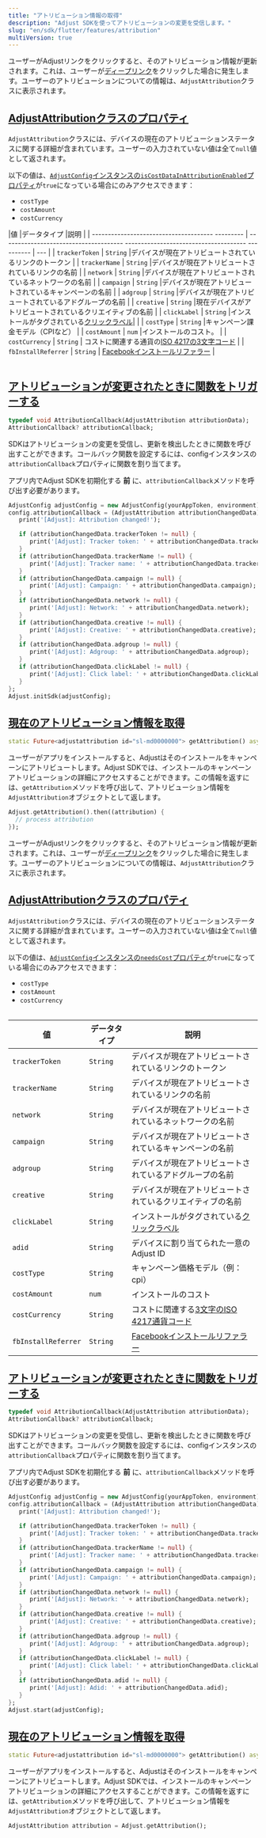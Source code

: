 ```yaml
---
title: "アトリビューション情報の取得"
description: "Adjust SDKを使ってアトリビューションの変更を受信します。"
slug: "en/sdk/flutter/features/attribution"
multiVersion: true
---
```

<sdkversion version="v5"> 

ユーザーがAdjustリンクをクリックすると、そのアトリビューション情報が更新されます。これは、ユーザーが[ディープリンク](https://help.adjust.com/en/article/deep-links)をクリックした場合に発生します。ユーザーのアトリビューションについての情報は、`AdjustAttribution`クラスに表示されます。

[AdjustAttributionクラスのプロパティ](adjustattribution-class-properties)
----------------------------------------------------------------

`AdjustAttribution`クラスには、デバイスの現在のアトリビューションステータスに関する詳細が含まれています。ユーザーの入力されていない値は全て`null`値として返されます。
<callout type="note"> 

以下の値は、[`AdjustConfig`インスタンスの`isCostDataInAttributionEnabled`プロパティ](/en/sdk/flutter/configuration#enable-cost-data-sending)が`true`になっている場合にのみアクセスできます：

* `costType`
* `costAmount`
* `costCurrency`

</Callout> <table> 

\|値 \|データタイプ \|説明 \| \| \-\-\-\-\-\-\-\-\-\-\-\-\-\-\-\-\-\-\-\-\-\-\-\-\-\-\-\-\-\-\-\-\-\-\-\-\-\- \-\-\-\-\-\-\-\-\- \| \-\-\-\-\-\-\-\-\-\-\-\-\-\-\-\-\-\-\-\-\-\-\-\-\-\-\-\-\-\-\-\-\-\-\-\-\-\- \-\-\-\-\-\-\-\-\-\-\-\-\-\-\-\-\-\-\-\-\-\-\-\-\-\-\-\-\-\-\-\-\-\-\-\-\-\- \-\-\-\-\-\-\-\-\-\- \| \-\-\- \| \| `trackerToken` \| `String` \|デバイスが現在アトリビュートされているリンクのトークン \| \| `trackerName` \| `String` \|デバイスが現在アトリビュートされているリンクの名前 \| \| `network` \| `String` \|デバイスが現在アトリビュートされているネットワークの名前 \| \| `campaign` \| `String` \|デバイスが現在アトリビュートされているキャンペーンの名前 \| \| `adgroup` \| `String` \|デバイスが現在アトリビュートされているアドグループの名前 \| \| `creative` \| `String` \|現在デバイスがアトリビュートされているクリエイティブの名前 \| \| `clickLabel` \| `String` \|インストールがタグされている[クリックラベル](https://help.adjust.com/en/article/user-rewards)\| \| \| `costType` \| `String` \|キャンペーン課金モデル（CPIなど） \| \| `costAmount` \| `num` \|インストールのコスト。                                                                                       \|
\| `costCurrency`      \| `String`  \| コストに関連する通貨の[ISO 4217の3文字コード](https://www.iban.com/currency-codes) \| \| `fbInstallReferrer` \| `String` \| [Facebookインストールリファラー](https://developers.facebook.com/docs/app-ads/install-referrer/)               \|
</Table> 

[アトリビューションが変更されたときに関数をトリガーする](trigger-a-function-when-attribution-changes)
--------------------------------------------------------------------------

<codeblock title="プロパティ宣言"> 

```dart
typedef void AttributionCallback(AdjustAttribution attributionData);
AttributionCallback? attributionCallback;

```

</CodeBlock> 

SDKはアトリビューションの変更を受信し、更新を検出したときに関数を呼び出すことができます。コールバック関数を設定するには、configインスタンスの`attributionCallback`プロパティに関数を割り当てます。
<callout type="important"> 

アプリ内でAdjust SDKを初期化する **前** に、`attributionCallback`メソッドを呼び出す必要があります。
</Callout> 

```dart
AdjustConfig adjustConfig = new AdjustConfig(yourAppToken, environment);
config.attributionCallback = (AdjustAttribution attributionChangedData) {
   print('[Adjust]: Attribution changed!');

   if (attributionChangedData.trackerToken != null) {
      print('[Adjust]: Tracker token: ' + attributionChangedData.trackerToken);
   }
   if (attributionChangedData.trackerName != null) {
      print('[Adjust]: Tracker name: ' + attributionChangedData.trackerName);
   }
   if (attributionChangedData.campaign != null) {
      print('[Adjust]: Campaign: ' + attributionChangedData.campaign);
   }
   if (attributionChangedData.network != null) {
      print('[Adjust]: Network: ' + attributionChangedData.network);
   }
   if (attributionChangedData.creative != null) {
      print('[Adjust]: Creative: ' + attributionChangedData.creative);
   }
   if (attributionChangedData.adgroup != null) {
      print('[Adjust]: Adgroup: ' + attributionChangedData.adgroup);
   }
   if (attributionChangedData.clickLabel != null) {
      print('[Adjust]: Click label: ' + attributionChangedData.clickLabel);
   }
};
Adjust.initSdk(adjustConfig);
```

[現在のアトリビューション情報を取得](get-current-attribution-information)
--------------------------------------------------------

<codeblock title="メソッドシグネチャー"> 

```dart
static Future<adjustattribution id="sl-md0000000"> getAttribution() async
```

</CodeBlock> 

ユーザーがアプリをインストールすると、Adjustはそのインストールをキャンペーンにアトリビュートします。Adjust SDKでは、インストールのキャンペーンアトリビューションの詳細にアクセスすることができます。この情報を返すには、`getAttribution`メソッドを呼び出して、アトリビューション情報を`AdjustAttribution`オブジェクトとして返します。

```dart
Adjust.getAttribution().then((attribution) {
  // process attribution
});
```

</SdkVersion> <sdkversion version="v4"> 

ユーザーがAdjustリンクをクリックすると、そのアトリビューション情報が更新されます。これは、ユーザーが[ディープリンク](https://help.adjust.com/en/article/deep-links)をクリックした場合に発生します。ユーザーのアトリビューションについての情報は、`AdjustAttribution`クラスに表示されます。

[AdjustAttributionクラスのプロパティ](adjustattribution-class-properties)
----------------------------------------------------------------

`AdjustAttribution`クラスには、デバイスの現在のアトリビューションステータスに関する詳細が含まれています。ユーザーの入力されていない値は全て`null`値として返されます。
<callout type="note"> 

以下の値は、[`AdjustConfig`インスタンスの`needsCost`プロパティ](/en/sdk/flutter/configuration#enable-cost-data-sending)が`true`になっている場合にのみアクセスできます：

* `costType`
* `costAmount`
* `costCurrency`

</Callout> <table> 

|          値          |  データタイプ  |                                          説明                                           |
|---------------------|----------|---------------------------------------------------------------------------------------|
| `trackerToken`      | `String` | デバイスが現在アトリビュートされているリンクのトークン                                                           |
| `trackerName`       | `String` | デバイスが現在アトリビュートされているリンクの名前                                                             |
| `network`           | `String` | デバイスが現在アトリビュートされているネットワークの名前                                                          |
| `campaign`          | `String` | デバイスが現在アトリビュートされているキャンペーンの名前                                                          |
| `adgroup`           | `String` | デバイスが現在アトリビュートされているアドグループの名前                                                          |
| `creative`          | `String` | デバイスが現在アトリビュートされているクリエイティブの名前                                                         |
| `clickLabel`        | `String` | インストールがタグされている[クリックラベル](https://help.adjust.com/en/article/user-rewards)              |
| `adid`              | `String` | デバイスに割り当てられた一意のAdjust ID                                                              |
| `costType`          | `String` | キャンペーン価格モデル（例：cpi）                                                                    |
| `costAmount`        | `num`    | インストールのコスト                                                                            |
| `costCurrency`      | `String` | コストに関連する[3文字のISO 4217通貨コード](https://www.iban.com/currency-codes)                      |
| `fbInstallReferrer` | `String` | [Facebookインストールリファラー](https://developers.facebook.com/docs/app-ads/install-referrer/) |

</Table> 

[アトリビューションが変更されたときに関数をトリガーする](trigger-a-function-when-attribution-changes)
--------------------------------------------------------------------------

<codeblock title="プロパティ宣言"> 

```dart
typedef void AttributionCallback(AdjustAttribution attributionData);
AttributionCallback? attributionCallback;

```

</CodeBlock> 

SDKはアトリビューションの変更を受信し、更新を検出したときに関数を呼び出すことができます。コールバック関数を設定するには、configインスタンスの`attributionCallback`プロパティに関数を割り当てます。
<callout type="important"> 

アプリ内でAdjust SDKを初期化する **前** に、`attributionCallback`メソッドを呼び出す必要があります。
</Callout> 

```dart
AdjustConfig adjustConfig = new AdjustConfig(yourAppToken, environment);
config.attributionCallback = (AdjustAttribution attributionChangedData) {
   print('[Adjust]: Attribution changed!');

   if (attributionChangedData.trackerToken != null) {
      print('[Adjust]: Tracker token: ' + attributionChangedData.trackerToken);
   }
   if (attributionChangedData.trackerName != null) {
      print('[Adjust]: Tracker name: ' + attributionChangedData.trackerName);
   }
   if (attributionChangedData.campaign != null) {
      print('[Adjust]: Campaign: ' + attributionChangedData.campaign);
   }
   if (attributionChangedData.network != null) {
      print('[Adjust]: Network: ' + attributionChangedData.network);
   }
   if (attributionChangedData.creative != null) {
      print('[Adjust]: Creative: ' + attributionChangedData.creative);
   }
   if (attributionChangedData.adgroup != null) {
      print('[Adjust]: Adgroup: ' + attributionChangedData.adgroup);
   }
   if (attributionChangedData.clickLabel != null) {
      print('[Adjust]: Click label: ' + attributionChangedData.clickLabel);
   }
   if (attributionChangedData.adid != null) {
      print('[Adjust]: Adid: ' + attributionChangedData.adid);
   }
};
Adjust.start(adjustConfig);
```

[現在のアトリビューション情報を取得](get-current-attribution-information)
--------------------------------------------------------

<codeblock title="メソッドシグネチャー"> 

```dart
static Future<adjustattribution id="sl-md0000000"> getAttribution() async
```

</CodeBlock> 

ユーザーがアプリをインストールすると、Adjustはそのインストールをキャンペーンにアトリビュートします。Adjust SDKでは、インストールのキャンペーンアトリビューションの詳細にアクセスすることができます。この情報を返すには、`getAttribution`メソッドを呼び出して、アトリビューション情報を`AdjustAttribution`オブジェクトとして返します。

```dart
AdjustAttribution attribution = Adjust.getAttribution();
```

</SdkVersion>

